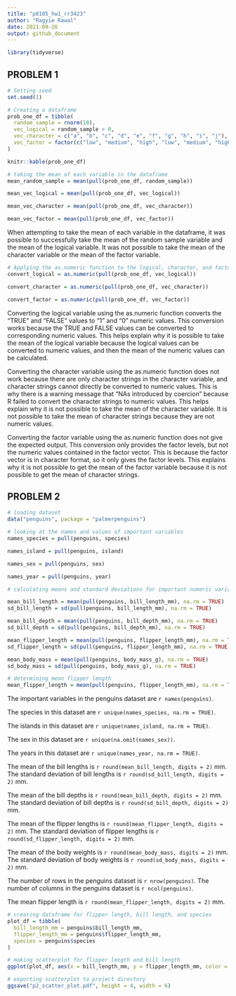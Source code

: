```yaml
---
title: "p8105_hw1_rr3423"
author: "Ragyie Rawal"
date: 2021-09-26
output: github_document
---
```


```r
library(tidyverse)
```


## PROBLEM 1 

```r
# Setting seed  
set.seed(1)

# Creating a dataframe
prob_one_df = tibble(
  random_sample = rnorm(10),
  vec_logical = random_sample > 0, 
  vec_character = c("a", "b", "c", "d", "e", "f", "g", "h", "i", "j"),
  vec_factor = factor(c("low", "medium", "high", "low", "medium", "high", "low", "medium", "high", "low" ))
)

knitr::kable(prob_one_df)
```

```r
# taking the mean of each variable in the dataframe
mean_random_sample = mean(pull(prob_one_df, random_sample))

mean_vec_logical = mean(pull(prob_one_df, vec_logical))

mean_vec_character = mean(pull(prob_one_df, vec_character))

mean_vec_factor = mean(pull(prob_one_df, vec_factor))
```

When attempting to take the mean of each variable in the dataframe, it was possible to successfully take the mean of the random sample variable and the mean of the logical variable. It was not possible to take the mean of the character variable or the mean of the factor variable. 

```r
# Applying the as.numeric function to the logical, character, and factor variables 
convert_logical = as.numeric(pull(prob_one_df, vec_logical))

convert_character = as.numeric(pull(prob_one_df, vec_character))

convert_factor = as.numeric(pull(prob_one_df, vec_factor))
```

Converting the logical variable using the as.numeric function converts the "TRUE" and "FALSE" values to "1" and "0" numeric values. This conversion works because the TRUE and FALSE values can be converted to corresponding numeric values. This helps explain why it is possible to take the mean of the logical variable because the logical values can be converted to numeric values, and then the mean of the numeric values can be calculated.

Converting the character variable using the as.numeric function does not work because there are only character strings in the character variable, and character strings cannot directly be converted to numeric values. This is why there is a warning message that "NAs introduced by coercion" because R failed to convert the character strings to numeric values. This helps explain why it is not possible to take the mean of the character variable. It is not possible to take the mean of character strings because they are not numeric values. 

Converting the factor variable using the as.numeric function does not give the expected output. This conversion only provides the factor levels, but not the numeric values contained in the factor vector. This is because the factor vector is in character format, so it only gives the factor levels. This explains why it is not possible to get the mean of the factor variable because it is not possible to get the mean of character strings. 


## PROBLEM 2 

```r
# loading dataset 
data("penguins", package = "palmerpenguins")

# looking at the names and values of important variables 
names_species = pull(penguins, species)

names_island = pull(penguins, island)

names_sex = pull(penguins, sex)

names_year = pull(penguins, year)

# calculating means and standard deviations for important numeric variables

mean_bill_length = mean(pull(penguins, bill_length_mm), na.rm = TRUE)
sd_bill_length = sd(pull(penguins, bill_length_mm), na.rm = TRUE)

mean_bill_depth = mean(pull(penguins, bill_depth_mm), na.rm = TRUE)
sd_bill_depth = sd(pull(penguins, bill_depth_mm), na.rm = TRUE)

mean_flipper_length = mean(pull(penguins, flipper_length_mm), na.rm = TRUE)
sd_flipper_length = sd(pull(penguins, flipper_length_mm), na.rm = TRUE)

mean_body_mass = mean(pull(penguins, body_mass_g), na.rm = TRUE)
sd_body_mass = sd(pull(penguins, body_mass_g), na.rm = TRUE)

# determining mean flipper length 
mean_flipper_length = mean(pull(penguins, flipper_length_mm), na.rm = TRUE)
```

The important variables in the penguins dataset are `r names(penguins)`. 

The species in this dataset are `r unique(names_species, na.rm = TRUE)`. 

The islands in this dataset are `r unique(names_island, na.rm = TRUE)`. 

The sex in this dataset are `r unique(na.omit(names_sex))`. 

The years in this dataset are `r unique(names_year, na.rm = TRUE)`. 

The mean of the bill lengths is `r round(mean_bill_length, digits = 2)` mm. The standard deviation of bill lengths is `r round(sd_bill_length, digits = 2)` mm. 

The mean of the bill depths is `r round(mean_bill_depth, digits = 2)` mm. The standard deviation of bill depths is `r round(sd_bill_depth, digits = 2)` mm. 

The mean of the flipper lengths is `r round(mean_flipper_length, digits = 2)` mm. The standard deviation of flipper lengths is `r round(sd_flipper_length, digits = 2)` mm. 

The mean of the body weights is `r round(mean_body_mass, digits = 2)` mm. The standard deviation of body weights is `r round(sd_body_mass, digits = 2)` mm.

The number of rows in the penguins dataset is `r nrow(penguins)`. The number of columns in the penguins dataset is `r ncol(penguins)`. 

The mean flipper length is `r round(mean_flipper_length, digits = 2)` mm.  

```r
# creating dataframe for flipper length, bill length, and species 
plot_df = tibble(
  bill_length_mm = penguins$bill_length_mm,
  flipper_length_mm = penguins$flipper_length_mm,
  species = penguins$species
)

# making scatterplot for flipper length and bill length
ggplot(plot_df, aes(x = bill_length_mm, y = flipper_length_mm, color = species)) + geom_point() + ggtitle("Flipper Length vs. Bill Length")

# exporting scatterplot to project directory 
ggsave("p2_scatter_plot.pdf", height = 4, width = 6)
```